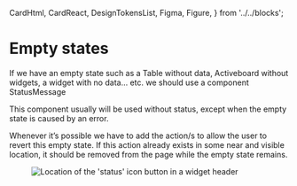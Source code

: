 
  CardHtml,
  CardReact,
  DesignTokensList,
  Figma,
  Figure,
} from '../../blocks';

<Meta title="Patterns/Empty states" />

# Empty states

If we have an empty state such as a Table without data, Activeboard without widgets, a widget with no data… etc. we should use a component StatusMessage

This component usually will be used without status, except when the empty state is caused by an error.

Whenever it’s possible we have to add the action/s to allow the user to revert this empty state. If this action already exists in some near and visible location, it should be removed from the page while the empty state remains.

<Figure>
  <img
    alt="Location of the 'status' icon button in a widget header"
    src="img/empty-status-1x.jpg"
  />
</Figure>